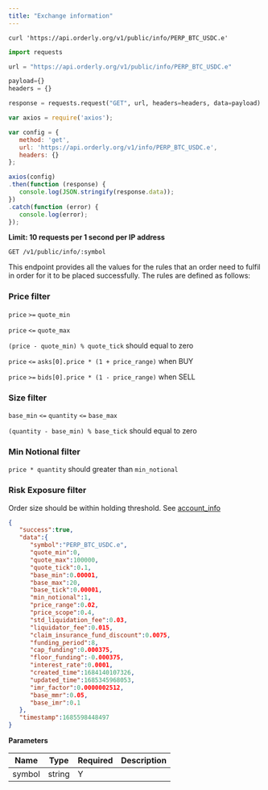 ```yaml
---
title: "Exchange information"
---
```


<RequestExample>

``` shell shell
curl 'https://api.orderly.org/v1/public/info/PERP_BTC_USDC.e'
```

```python python
import requests

url = "https://api.orderly.org/v1/public/info/PERP_BTC_USDC.e"

payload={}
headers = {}

response = requests.request("GET", url, headers=headers, data=payload)
```

```javascript javascript
var axios = require('axios');

var config = {
   method: 'get',
   url: 'https://api.orderly.org/v1/info/PERP_BTC_USDC.e',
   headers: {}
};

axios(config)
.then(function (response) {
   console.log(JSON.stringify(response.data));
})
.catch(function (error) {
   console.log(error);
});

```
</RequestExample>

**Limit: 10 requests per 1 second per IP address**

`GET /v1/public/info/:symbol`

This endpoint provides all the values for the rules that an order need to fulfil in order for it to be placed successfully. The rules are defined as follows:

### Price filter

`price` `>=` `quote_min`

`price` `<=` `quote_max`

`(price - quote_min) % quote_tick` should equal to zero

`price` `<=` `asks[0].price * (1 + price_range)` when BUY

`price` `>=` `bids[0].price * (1 - price_range)` when SELL

### Size filter

`base_min` `<=` `quantity` `<=` `base_max`

`(quantity - base_min) % base_tick` should equal to zero

### Min Notional filter

`price * quantity` should greater than `min_notional`

### Risk Exposure filter

Order size should be within holding threshold. See [account_info](#get-account-information)

<ResponseExample>

```json Response
{
   "success":true,
   "data":{
      "symbol":"PERP_BTC_USDC.e",
      "quote_min":0,
      "quote_max":100000,
      "quote_tick":0.1,
      "base_min":0.00001,
      "base_max":20,
      "base_tick":0.00001,
      "min_notional":1,
      "price_range":0.02,
      "price_scope":0.4,
      "std_liquidation_fee":0.03,
      "liquidator_fee":0.015,
      "claim_insurance_fund_discount":0.0075,
      "funding_period":8,
      "cap_funding":0.000375,
      "floor_funding":-0.000375,
      "interest_rate":0.0001,
      "created_time":1684140107326,
      "updated_time":1685345968053,
      "imr_factor":0.0000002512,
      "base_mmr":0.05,
      "base_imr":0.1
   },
   "timestamp":1685598448497
}
```
</ResponseExample>

**Parameters**

| Name   | Type   | Required | Description |
| ------ | ------ | -------- | ----------- |
| symbol | string | Y        |             |